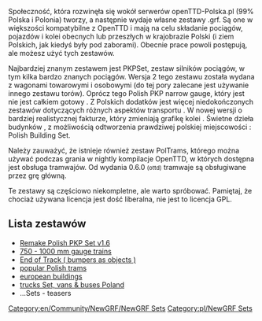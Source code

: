 

{{en/Community/NewGRF/Infobox NewGRF|setname= pkp-trainset, pkp-narrow ..
|screenshot= 
|artist= polish users and other contributors
|coder= polish users and other contributors 
|focus= en/Community/NewGRF/Addons Complete renewal
|homepage=https://dev.openttdcoop.org/projects/polish (english)
|homepagename= , openTTD-Polska.pl >> version 
|copyright= copyrighted
}}
Społeczność, która rozwinęła się wokół serwerów openTTD-Polska.pl (99% Polska i Polonia) tworzy, a następnie wydaje własne zestawy .grf. Są one w większości kompatybilne z OpenTTD i mają na celu składanie pociągów, pojazdów i kolei obecnych lub przeszłych w krajobrazie Polski (i ziem Polskich, jak kiedyś były pod zaborami). Obecnie prace powoli postępują, ale możesz użyć tych zestawów.

Najbardziej znanym zestawem jest PKPSet, zestaw silników pociągów, w tym kilka bardzo znanych pociągów. Wersja 2 tego zestawu została wydana z wagonami towarowymi i osobowymi (do tej pory zalecane jest używanie innego zestawu torów). Oprócz tego Polish PKP narrow gauge, który jest nie jest całkiem gotowy . Z Polskich dodatków jest więcej niedokończonych zestawów dotyczących różnych aspektów transportu . W nowej wersji o bardziej realistycznej fakturze, który zmieniają grafikę kolei . Świetne dzieła budynków , z możliwością odtworzenia prawdziwej polskiej miejscowości : Polish Building Set.

Należy zauważyć, że istnieje również zestaw PolTrams, którego można używać podczas grania w nightly kompilacje OpenTTD, w których dostępna jest obsługa tramwajów. Od wydania 0.6.0 <small>(ottd)</small> tramwaje są obsługiwane przez grę główną.

Te zestawy są częściowo niekompletne, ale warto spróbować. Pamiętaj, że chociaż używana licencja jest dość liberalna, nie jest to licencja GPL.

== Lista zestawów ==
*[https://dev.openttdcoop.org/projects/pkp-trainset Remake Polish PKP Set v1.6 ]
*[https://dev.openttdcoop.org/projects/pkp-narrow 750 - 1000 mm gauge trains]
*[https://dev.openttdcoop.org/projects/eot End of Track ( bumpers as objects )] 
*[https://dev.openttdcoop.org/projects/poltrams popular Polish trams]
*[https://dev.openttdcoop.org/projects/polish-houses european buildings]
*[https://dev.openttdcoop.org/projects/polroad trucks Set, vans & buses Poland] 
*...Sets - teasers


[[Category:en/Community/NewGRF/NewGRF Sets]] [[Category:pl/NewGRF Sets]]